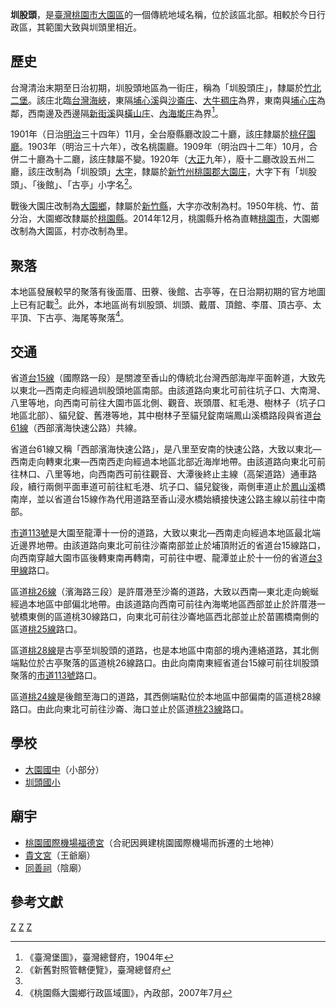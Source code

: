 {{noteTA　
|1 = zh-cn:庄; zh-hk:庄; zh-tw:庄;
}}
'''圳股頭'''，是[[臺灣|臺灣]][[桃園市|桃園市]][[大園區|大園區]]的一個傳統地域名稱，位於該區北部。相較於今日行政區，其範圍大致與圳頭里相近。

==歷史==
台灣清治末期至日治初期，圳股頭地區為一街庄，稱為「圳股頭庄」，隸屬於[[竹北二堡|竹北二堡]]。該庄北臨[[台灣海峽|台灣海峽]]，東隔[[埔心溪|埔心溪]]與[[沙崙_(桃園市)|沙崙庄]]、[[大牛稠庄|大牛稠庄]]為界，東南與[[埔心_(桃園市大園區)|埔心庄]]為鄰，西南邊及西邊隔[[新街溪|新街溪]]與[[橫山_(桃園市)|橫山庄]]、[[內海墘庄|內海墘庄]]為界<ref name="臺灣堡圖">《臺灣堡圖》，臺灣總督府，1904年</ref>。

1901年（日治[[明治|明治]]三十四年）11月，全台廢縣廳改設二十廳，該庄隸屬於[[桃仔園廳|桃仔園廳]]。1903年（明治三十六年），改名桃園廳。1909年（明治四十二年）10月，合併二十廳為十二廳，該庄隸屬不變。1920年（[[大正|大正]]九年），廢十二廳改設五州二廳，該庄改制為「圳股頭」[[大字|大字]]，隸屬於[[新竹州|新竹州]][[桃園郡|桃園郡]][[大園庄|大園庄]]，大字下有「圳股頭」、「後館」、「古亭」小字名<ref>《新舊對照管轄便覽》，臺灣總督府</ref>。

戰後大園庄改制為[[大園鄉|大園鄉]]，隸屬於[[新竹縣|新竹縣]]，大字亦改制為村。1950年桃、竹、苗分治，大園鄉改隸屬於[[桃園縣|桃園縣]]。2014年12月，桃園縣升格為直轄[[桃園市|桃園市]]，大園鄉改制為大園區，村亦改制為里。

==聚落==
本地區發展較早的聚落有後面厝、田藔、後館、古亭等，在日治期初期的官方地圖上已有記載<ref name="臺灣堡圖"/>。此外，本地區尚有圳股頭、圳頭、戴厝、頂館、李厝、頂古亭、太平頂、下古亭、海尾等聚落<ref>《桃園縣大園鄉行政區域圖》，內政部，2007年7月</ref>。

==交通==
省道[[台15線|台15線]]（國際路一段）是關渡至香山的傳統北台灣西部海岸平面幹道，大致先以東北—西南走向經過圳股頭地區南部。由該道路向東北可前往坑子口、大南灣、八里等地，向西南可前往大園市區北側、觀音、崁頭厝、紅毛港、樹林子（坑子口地區北部）、貓兒錠、舊港等地，其中樹林子至貓兒錠南端鳳山溪橋路段與省道[[台61線|台61線]]（西部濱海快速公路）共線。

省道台61線又稱「西部濱海快速公路」，是八里至安南的快速公路，大致以東北—西南走向轉東北東—西南西走向經過本地區北部近海岸地帶。由該道路向東北可前往林口、八里等地，向西南西可前往觀音、大潭後終止主線（高架道路）通車路段，續行兩側平面車道可前往紅毛港、坑子口、貓兒錠後，兩側車道止於[[鳳山溪|鳳山溪]]橋南岸，並以省道台15線作為代用道路至香山浸水橋始續接快速公路主線以前往中南部。

[[市道113號|市道113號]]是大園至龍潭十一份的道路，大致以東北—西南走向經過本地區最北端近邊界地帶。由該道路向東北可前往沙崙南部並止於埔頂附近的省道台15線路口，向西南穿越大園市區後轉東南再轉南，可前往中壢、龍潭並止於十一份的省道[[台3甲線|台3甲線]]路口。

區道[[桃26線|桃26線]]（濱海路三段）是許厝港至沙崙的道路，大致以西南—東北走向蜿蜒經過本地區中部偏北地帶。由該道路向西南可前往內海墘地區西部並止於許厝港一號橋東側的區道桃30線路口，向東北可前往沙崙地區西北部並止於苗圃橋南側的區道[[桃25線|桃25線]]路口。

區道[[桃28線|桃28線]]是古亭至圳股頭的道路，也是本地區中南部的境內連絡道路，其北側端點位於古亭聚落的區道桃26線路口。由此向南南東經省道台15線可前往圳股頭聚落的[[市道113號|市道113號]]路口。

區道[[桃24線|桃24線]]是後館至海口的道路，其西側端點位於本地區中部偏南的區道桃28線路口。由此向東北可前往沙崙、海口並止於區道[[桃23線|桃23線]]路口。

==學校==
*[[大園國中|大園國中]]（小部分）
*[[圳頭國小|圳頭國小]]

==廟宇==
*[[桃園國際機場福德宮|桃園國際機場福德宮]]（合祀因興建桃園國際機場而拆遷的土地神）
*[[貴文宮|貴文宮]]（王爺廟）
*[[同善祠|同善祠]]（陰廟）

==參考文獻==
{{reflist}}

{{桃園郡}}

[[Category:大園區地名|Z]]
[[Category:大園庄大字|Z]] 
[[Category:竹北二堡|Z]]